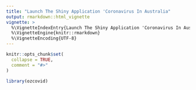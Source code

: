 ```yaml
---
title: "Launch The Shiny Application 'Coronavirus In Australia"
output: rmarkdown::html_vignette
vignette: >
  %\VignetteIndexEntry{Launch The Shiny Application 'Coronavirus In Australia}
  %\VignetteEngine{knitr::rmarkdown}
  %\VignetteEncoding{UTF-8}
---
```


```r
knitr::opts_chunk$set(
  collapse = TRUE,
  comment = "#>"
)
```

```r
library(ozcovid)
```

